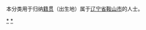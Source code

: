{{Catnav|頁面分類|各種主題的頁面分類|依中国各省来作的分类|各地中国人|辽宁人}}
{{Catnav|頁面分類|人物|各國人物|中国人|各地中国人|辽宁人}}

本分类用于归纳[[籍贯|籍贯]]（出生地）属于[[辽宁省|辽宁省]][[鞍山市|鞍山市]]的人士。

[[Category:辽宁人|*]]
[[Category:鞍山|*]]